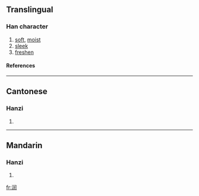 {{see|潤}}

==Translingual==
===Han character===
{{Han char|rn=85|rad=水|as=07|sn=10|four=|canj=水中尸土 (ELSG)}}
# [[soft]], [[moist]]
# [[sleek]]
# [[freshen]]
====References====
{{Han ref|kx=0627.311|hdz=31633.020|uh=6DA6|ud=28070}}

----
==Cantonese==
===Hanzi===
{{yue-hanzi|jyut=jeon<sup>6</sup>|y=yeuhn}}
# {{defn|Cantonese}}

----
==Mandarin==
===Hanzi===
{{cmn-hanzi|tra=潤|pin=[[rùn]] (run4)|wg=jun<sup>4</sup>}}
# {{defn|Mandarin}}

[[fr:润]]